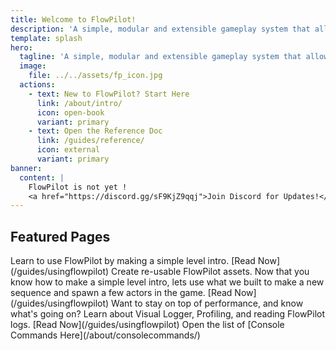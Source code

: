 ```yaml
---
title: Welcome to FlowPilot!
description: 'A simple, modular and extensible gameplay system that allows fast data-driven gameplay flow creation for Unreal Engine 5'
template: splash
hero:
  tagline: 'A simple, modular and extensible gameplay system that allows fast data-driven gameplay flow creation for Unreal Engine 5'
  image:
    file: ../../assets/fp_icon.jpg
  actions:
    - text: New to FlowPilot? Start Here
      link: /about/intro/
      icon: open-book
      variant: primary
    - text: Open the Reference Doc
      link: /guides/reference/
      icon: external
	  variant: primary
banner:
  content: |
    FlowPilot is not yet !
    <a href="https://discord.gg/sF9KjZ9qqj">Join Discord for Updates!</a>
---
```



<CardGrid>
	<LinkCard title="Unreal Marketplace" icon="rocket" href="https://www.unrealengine.com/marketplace/en-US/product/88621a7957c0435991e5d0ce327e9f68" />
	<LinkCard title="Discord Support" href="https://discord.gg/sF9KjZ9qqj" />
</CardGrid>

## Featured Pages
<CardGrid>
	<Card title="Make a Level Intro" icon="rocket">
		Learn to use FlowPilot by making a simple level intro.
		[Read Now](/guides/usingflowpilot)
	</Card>
	<Card title="Reusable FlowPilot Assets" icon="add-document">
		Create re-usable FlowPilot assets. Now that you know how to make a simple level intro, lets use what we built to make a new sequence and spawn a few actors in the game.
		[Read Now](/guides/usingflowpilot)
	</Card>
	<Card title="Debugging! Lets dive in" icon="setting">
		Want to stay on top of performance, and know what's going on? Learn about Visual Logger, Profiling, and reading FlowPilot logs.
		[Read Now](/guides/usingflowpilot)
	</Card>
	<Card title="Console Commands Reference" icon="setting">
		Open the list of [Console Commands Here](/about/consolecommands/)
	</Card>
</CardGrid>
